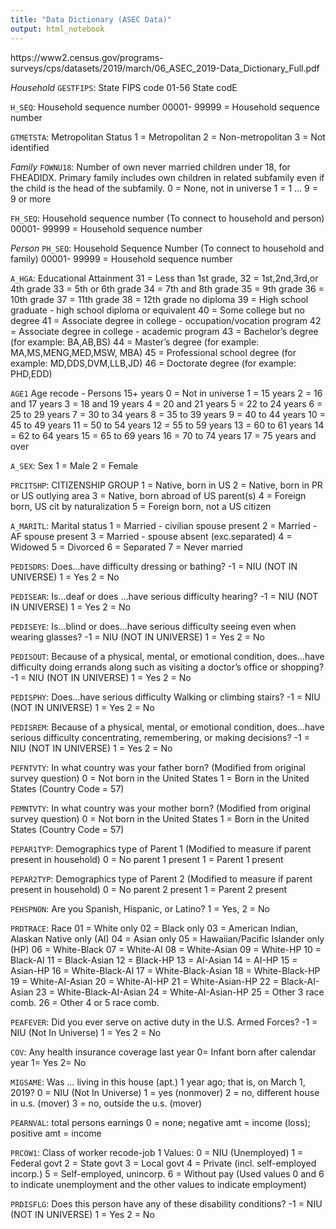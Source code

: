 ```yaml
---
title: "Data Dictionary (ASEC Data)"
output: html_notebook
---
```

https://www2.census.gov/programs-surveys/cps/datasets/2019/march/06_ASEC_2019-Data_Dictionary_Full.pdf

*Household*
`GESTFIPS`: State FIPS code
01-56 State codE

`H_SEQ`: Household sequence number
00001- 99999 = Household sequence number

`GTMETSTA`: Metropolitan Status
1 = Metropolitan
2 = Non-metropolitan
3 = Not identified

*Family*
`FOWNU18`: Number of own never married children under 18, for FHEADIDX.
Primary family includes own children in related subfamily even if
the child is the head of the subfamily.
0 = None, not in universe
1 = 1 ... 9 = 9 or more

`FH_SEQ`: Household sequence number (To connect to household and person)
00001- 99999 = Household sequence number

*Person*
`PH_SEQ`: Household Sequence Number (To connect to household and family)
00001- 99999 = Household sequence number

`A_HGA`: Educational Attainment
31 = Less than 1st grade, 
32 = 1st,2nd,3rd,or 4th grade
33 = 5th or 6th grade
34 = 7th and 8th grade
35 = 9th grade
36 = 10th grade
37 = 11th grade
38 = 12th grade no diploma
39 = High school graduate - high school diploma or
equivalent
40 = Some college but no degree
41 = Associate degree in college - occupation/vocation
program
42 = Associate degree in college - academic program
43 = Bachelor's degree (for example: BA,AB,BS)
44 = Master's degree (for example:
MA,MS,MENG,MED,MSW, MBA)
45 = Professional school degree (for example:
MD,DDS,DVM,LLB,JD)
46 = Doctorate degree (for example: PHD,EDD)

`AGE1`
Age recode - Persons 15+ years
0 = Not in universe
1 = 15 years
2 = 16 and 17 years
3 = 18 and 19 years
4 = 20 and 21 years
5 = 22 to 24 years
6 = 25 to 29 years
7 = 30 to 34 years
8 = 35 to 39 years
9 = 40 to 44 years
10 = 45 to 49 years
11 = 50 to 54 years
12 = 55 to 59 years
13 = 60 to 61 years
14 = 62 to 64 years
15 = 65 to 69 years
16 = 70 to 74 years
17 = 75 years and over

`A_SEX`: Sex
1 = Male
2 = Female

`PRCITSHP`: CITIZENSHIP GROUP
1 = Native, born in US
2 = Native, born in PR or US outlying area
3 = Native, born abroad of US parent(s)
4 = Foreign born, US cit by naturalization
5 = Foreign born, not a US citizen

`A_MARITL`: Marital status
1 = Married - civilian spouse present
2 = Married - AF spouse present
3 = Married - spouse absent (exc.separated)
4 = Widowed
5 = Divorced
6 = Separated
7 = Never married

`PEDISDRS`: Does...have difficulty dressing or bathing?
-1 = NIU (NOT IN UNIVERSE)
1 = Yes 
2 = No

`PEDISEAR`: Is...deaf or does ...have serious difficulty hearing?
-1 = NIU (NOT IN UNIVERSE)
1 = Yes 
2 = No

`PEDISEYE`: Is...blind or does...have serious difficulty seeing even when wearing glasses?
-1 = NIU (NOT IN UNIVERSE)
1 = Yes 
2 = No

`PEDISOUT`: Because of a physical, mental, or emotional condition, does...have difficulty doing errands along such as visiting a doctor’s office or shopping?
-1 = NIU (NOT IN UNIVERSE)
1 = Yes 
2 = No

`PEDISPHY`: Does...have serious difficulty Walking or climbing stairs?
-1 = NIU (NOT IN UNIVERSE)
1 = Yes 
2 = No

`PEDISREM`: Because of a physical, mental, or emotional condition, does...have serious difficulty concentrating, remembering, or making decisions?
-1 = NIU (NOT IN UNIVERSE)
1 = Yes
2 = No

`PEFNTVTY`: In what country was your father born?
(Modified from original survey question)
0 = Not born in the United States
1 = Born in the United States (Country Code = 57)

`PEMNTVTY`: In what country was your mother born?
(Modified from original survey question)
0 = Not born in the United States
1 = Born in the United States (Country Code = 57)

`PEPAR1TYP`: Demographics type of Parent 1
(Modified to measure if parent present in household)
0 = No parent 1 present
1 = Parent 1 present

`PEPAR2TYP`: Demographics type of Parent 2
(Modified to measure if parent present in household)
0 = No parent 2 present
1 = Parent 2 present

`PEHSPNON`: Are you Spanish, Hispanic, or Latino?
1 = Yes, 
2 = No

`PRDTRACE`: Race
01 = White only
02 = Black only
03 = American Indian, Alaskan Native only (AI)
04 = Asian only
05 = Hawaiian/Pacific Islander only (HP)
06 = White-Black
07 = White-AI
08 = White-Asian
09 = White-HP
10 = Black-AI
11 = Black-Asian
12 = Black-HP
13 = AI-Asian
14 = AI-HP
15 = Asian-HP
16 = White-Black-AI
17 = White-Black-Asian
18 = White-Black-HP
19 = White-AI-Asian
20 = White-AI-HP
21 = White-Asian-HP
22 = Black-AI-Asian
23 = White-Black-AI-Asian
24 = White-AI-Asian-HP
25 = Other 3 race comb.
26 = Other 4 or 5 race comb.

`PEAFEVER`: Did you ever serve on active duty in the U.S. Armed Forces?
-1 = NIU (Not In Universe)
1 = Yes
2 = No

`COV`: Any health insurance coverage last year
0= Infant born after calendar year
1= Yes
2= No

`MIGSAME`: Was ... living in this house (apt.) 1 year ago;
that is, on March 1, 2019?
0 = NIU (Not In Universe)
1 = yes (nonmover)
2 = no, different house in u.s. (mover)
3 = no, outside the u.s. (mover)

`PEARNVAL`: total persons earnings
 0 = none;
negative amt = income (loss);
positive amt = income

`PRCOW1`: Class of worker recode-job 1
Values: 0 = NIU (Unemployed)
1 = Federal govt
2 = State govt
3 = Local govt
4 = Private (incl. self-employed incorp.)
5 = Self-employed, unincorp.
6 = Without pay
(Used values 0 and 6 to indicate unemployment and the other values to indicate employment)

`PRDISFLG`: Does this person have any of these disability conditions? 
-1 = NIU (NOT IN UNIVERSE)
1 = Yes
2 = No





